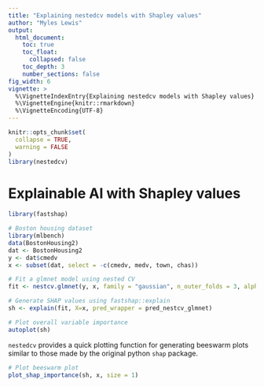 ```yaml
---
title: "Explaining nestedcv models with Shapley values"
author: "Myles Lewis"
output:
  html_document:
    toc: true
    toc_float:
      collapsed: false
    toc_depth: 3
    number_sections: false
fig_width: 6
vignette: >
  %\VignetteIndexEntry{Explaining nestedcv models with Shapley values}
  %\VignetteEngine{knitr::rmarkdown}
  %\VignetteEncoding{UTF-8}
---
```


```r
knitr::opts_chunk$set(
  collapse = TRUE,
  warning = FALSE
)
library(nestedcv)
```

# Explainable AI with Shapley values

```r
library(fastshap)

# Boston housing dataset
library(mlbench)
data(BostonHousing2)
dat <- BostonHousing2
y <- dat$cmedv
x <- subset(dat, select = -c(cmedv, medv, town, chas))

# Fit a glmnet model using nested CV
fit <- nestcv.glmnet(y, x, family = "gaussian", n_outer_folds = 3, alphaSet = 1)

# Generate SHAP values using fastshap::explain
sh <- explain(fit, X=x, pred_wrapper = pred_nestcv_glmnet)

# Plot overall variable importance
autoplot(sh)
```

`nestedcv` provides a quick plotting function for generating beeswarm plots
similar to those made by the original python `shap` package.

```r
# Plot beeswarm plot
plot_shap_importance(sh, x, size = 1)
```


